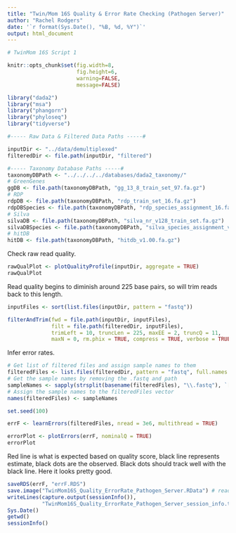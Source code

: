 ```yaml
---
title: "Twin/Mom 16S Quality & Error Rate Checking (Pathogen Server)"
author: "Rachel Rodgers"
date: '`r format(Sys.Date(), "%B, %d, %Y")`'
output: html_document
---
```


```r
# TwinMom 16S Script 1

knitr::opts_chunk$set(fig.width=8,
                      fig.height=6,
                      warning=FALSE,
                      message=FALSE)
```

```r
library("dada2")
library("msa")
library("phangorn")
library("phyloseq")
library("tidyverse")
```

```r
#----- Raw Data & Filtered Data Paths -----#

inputDir <- "../data/demultiplexed"
filteredDir <- file.path(inputDir, "filtered")

#----- Taxonomy Database Paths -----#
taxonomyDBPath <- "../../../../databases/dada2_taxonomy/"
# GreenGenes
ggDB <- file.path(taxonomyDBPath, "gg_13_8_train_set_97.fa.gz")
# RDP
rdpDB <- file.path(taxonomyDBPath, "rdp_train_set_16.fa.gz")
rdpDBSpecies <- file.path(taxonomyDBPath, "rdp_species_assignment_16.fa.gz")
# Silva
silvaDB <- file.path(taxonomyDBPath, "silva_nr_v128_train_set.fa.gz")
silvaDBSpecies <- file.path(taxonomyDBPath, "silva_species_assignment_v128.fa.gz")
# hitDB
hitDB <- file.path(taxonomyDBPath, "hitdb_v1.00.fa.gz")
```

Check raw read quality.

```r
rawQualPlot <- plotQualityProfile(inputDir, aggregate = TRUE)
rawQualPlot
```

Read quality begins to diminish around 225 base pairs, so will trim reads back to this length.

```r
inputFiles <- sort(list.files(inputDir, pattern = "fastq"))

filterAndTrim(fwd = file.path(inputDir, inputFiles),
              filt = file.path(filteredDir, inputFiles),
              trimLeft = 10, truncLen = 225, maxEE = 2, truncQ = 11,
              maxN = 0, rm.phix = TRUE, compress = TRUE, verbose = TRUE)
```

Infer error rates.

```r
# Get list of filtered files and assign sample names to them
filteredFiles <- list.files(filteredDir, pattern = "fastq", full.names = TRUE)
# Get the sample names by removing the .fastq and path 
sampleNames <- sapply(strsplit(basename(filteredFiles), "\\.fastq"), `[`, 1)
# Assign the sample names to the filteredFiles vector
names(filteredFiles) <- sampleNames
```

```r
set.seed(100)

errF <- learnErrors(filteredFiles, nread = 3e6, multithread = TRUE)

errorPlot <- plotErrors(errF, nominalQ = TRUE)
errorPlot
```

Red line is what is expected based on quality score, black line represents estimate, black dots are the observed.  Black dots should track well with the black line.  Here it looks pretty good.

```r
saveRDS(errF, "errF.RDS")
save.image("TwinMom16S_Quality_ErrorRate_Pathogen_Server.RData") # read back w/ load() or attach()
writeLines(capture.output(sessionInfo()), 
           "TwinMom16S_Quality_ErrorRate_Pathogen_Server_session_info.txt")
Sys.Date()
getwd()
sessionInfo()
```
